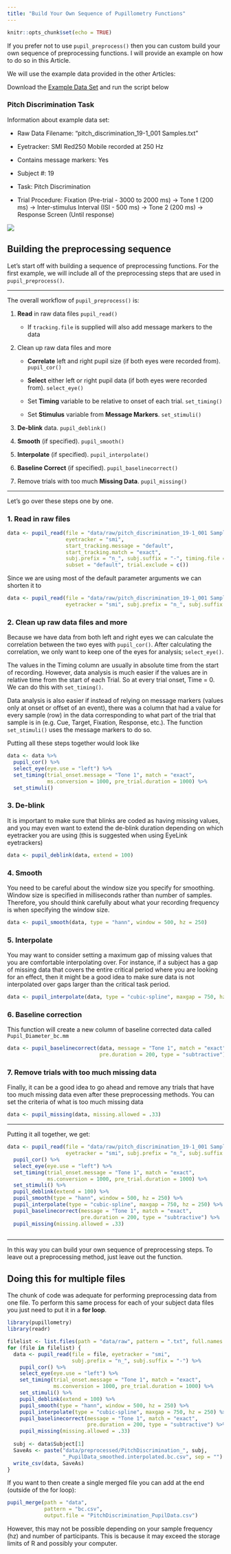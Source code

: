 ```yaml
---
title: "Build Your Own Sequence of Pupillometry Functions"
---
```


```r
knitr::opts_chunk$set(echo = TRUE)
```

If you prefer not to use `pupil_preprocess()` then you can custom build your own sequence of preprocessing functions. I will provide an example on how to do so in this Article.

We will use the example data provided in the other Articles:

Download the [Example Data Set](http://englelab.gatech.edu/R/example_data/Example_Pitch.zip) and run the script below

### Pitch Discrimination Task

Information about example data set:

* Raw Data Filename: "pitch_discrimination_19-1_001 Samples.txt"

* Eyetracker: SMI Red250 Mobile recorded at 250 Hz

* Contains message markers: Yes

* Subject #: 19

* Task: Pitch Discrimination

* Trial Procedure: Fixation (Pre-trial - 3000 to 2000 ms) -> Tone 1 (200 ms) -> Inter-stimulus Interval (ISI - 500 ms) -> Tone 2 (200 ms) -> Response Screen (Until response)

<img src="../reference/figures/pitch_trialproc_w_markers.png" align = "center" />


## Building the preprocessing sequence

Let's start off with building a sequence of preprocessing functions. For the first example, we will include all of the preprocessing steps that are used in `pupil_preprocess()`.

---

The overall workflow of `pupil_preprocess()` is:

1. **Read** in raw data files `pupil_read()`

    - If `tracking.file` is supplied will also add message markers to the data
    
2. Clean up raw data files and more

    - **Correlate** left and right pupil size (if both eyes were recorded from). `pupil_cor()`
    
    - **Select** either left or right pupil data (if both eyes were recorded from). `select_eye()`
    
    - Set **Timing** variable to be relative to onset of each trial. `set_timing()`
    
    - Set **Stimulus** variable from **Message Markers**. `set_stimuli()`
    
3. **De-blink** data. `pupil_deblink()`

4. **Smooth** (if specified). `pupil_smooth()`

5. **Interpolate** (if specified). `pupil_interpolate()`

6. **Baseline Correct** (if specified). `pupil_baselinecorrect()`

7. Remove trials with too much **Missing Data**. `pupil_missing()`

---

Let's go over these steps one by one. 

### 1. Read in raw files

```r
data <- pupil_read(file = "data/raw/pitch_discrimination_19-1_001 Samples.txt", 
                   eyetracker = "smi",
                   start_tracking.message = "default",
                   start_tracking.match = "exact",
                   subj.prefix = "n_", subj.suffix = "-", timing.file = NULL,
                   subset = "default", trial.exclude = c())
```

Since we are using most of the default parameter arguments we can shorten it to

```r
data <- pupil_read(file = "data/raw/pitch_discrimination_19-1_001 Samples.txt", 
                   eyetracker = "smi", subj.prefix = "n_", subj.suffix = "-")
```

### 2. Clean up raw data files and more

Because we have data from both left and right eyes we can calculate the correlation between the two eyes with `pupil_cor()`. After calculating the correlation, we only want to keep one of the eyes for analysis; `select_eye()`.

The values in the Timing column are usually in absolute time from the start of recording. However, data analysis is much easier if the values are in relative time from the start of each Trial. So at every trial onset, Time = 0. We can do this with `set_timing()`.

Data analysis is also easier if instead of relying on message markers (values only at onset or offset of an event), there was a column that had a value for every sample (row) in the data corresponding to what part of the trial that sample is in (e.g. Cue, Target, Fixation, Response, etc.). The function `set_stimuli()` uses the message markers to do so. 

Putting all these steps together would look like

```r
data <- data %>%
  pupil_cor() %>%
  select_eye(eye.use = "left") %>%
  set_timing(trial_onset.message = "Tone 1", match = "exact",
             ms.conversion = 1000, pre_trial.duration = 1000) %>%
  set_stimuli()
```

### 3. De-blink

It is important to make sure that blinks are coded as having missing values, and you may even want to extend the de-blink duration depending on which eyetracker you are using (this is suggested when using EyeLink eyetrackers)

```r
data <- pupil_deblink(data, extend = 100)
```

### 4. Smooth

You need to be careful about the window size you specify for smoothing. Window size is specified in milliseconds rather than number of samples. Therefore, you should think carefully about what your recording frequency is when specifying the window size.

```r
data <- pupil_smooth(data, type = "hann", window = 500, hz = 250)
```

### 5. Interpolate

You may want to consider setting a maximum gap of missing values that you are comfortable interpolating over. For instance, if a subject has a gap of missing data that covers the entire critical period where you are looking for an effect, then it might be a good idea to make sure data is not interpolated over gaps larger than the critical task period.

```r
data <- pupil_interpolate(data, type = "cubic-spline", maxgap = 750, hz = 250)
```

### 6. Baseline correction

This function will create a new column of baseline corrected data called `Pupil_Diameter_bc.mm`

```r
data <- pupil_baselinecorrect(data, message = "Tone 1", match = "exact",
                              pre.duration = 200, type = "subtractive")
```

### 7. Remove trials with too much missing data

Finally, it can be a good idea to go ahead and remove any trials that have too much missing data even after these preprocessing methods. You can set the criteria of what is too much missing data

```r
data <- pupil_missing(data, missing.allowed = .33)
```

---

Putting it all together, we get:

```r
data <- pupil_read(file = "data/raw/pitch_discrimination_19-1_001 Samples.txt", 
                   eyetracker = "smi", subj.prefix = "n_", subj.suffix = "-") %>%
  pupil_cor() %>%
  select_eye(eye.use = "left") %>%
  set_timing(trial_onset.message = "Tone 1", match = "exact",
             ms.conversion = 1000, pre_trial.duration = 1000) %>%
  set_stimuli() %>%
  pupil_deblink(extend = 100) %>%
  pupil_smooth(type = "hann", window = 500, hz = 250) %>%
  pupil_interpolate(type = "cubic-spline", maxgap = 750, hz = 250) %>%
  pupil_baselinecorrect(message = "Tone 1", match = "exact",
                        pre.duration = 200, type = "subtractive") %>%
  pupil_missing(missing.allowed = .33)
  
```

---

In this way you can build your own sequence of preprocessing steps. To leave out a preprocessing method, just leave out the function. 

## Doing this for multiple files

The chunk of code was adequate for performing preprocessing data from one file. To perform this same process for each of your subject data files you just need to put it in a **for loop**.

```r
library(pupillometry)
library(readr)

filelist <- list.files(path = "data/raw", pattern = ".txt", full.names = TRUE)
for (file in filelist) {
  data <- pupil_read(file = file, eyetracker = "smi", 
                     subj.prefix = "n_", subj.suffix = "-") %>%
    pupil_cor() %>%
    select_eye(eye.use = "left") %>%
    set_timing(trial_onset.message = "Tone 1", match = "exact",
               ms.conversion = 1000, pre_trial.duration = 1000) %>%
    set_stimuli() %>%
    pupil_deblink(extend = 100) %>%
    pupil_smooth(type = "hann", window = 500, hz = 250) %>%
    pupil_interpolate(type = "cubic-spline", maxgap = 750, hz = 250) %>%
    pupil_baselinecorrect(message = "Tone 1", match = "exact",
                          pre.duration = 200, type = "subtractive") %>%
    pupil_missing(missing.allowed = .33)
  
  subj <- data$Subject[1]
  SaveAs <- paste("data/preprocessed/PitchDiscrimination_", subj,
                  "_PupilData_smoothed.interpolated.bc.csv", sep = "")
  write_csv(data, SaveAs)
}
```

If you want to then create a single merged file you can add at the end (outside of the for loop):

```r
pupil_merge(path = "data",
            pattern = "bc.csv",
            output.file = "PitchDiscrimination_PupilData.csv")
```

However, this may not be possible depending on your sample frequency (hz) and number of participants. This is because it may exceed the storage limits of R and possibly your computer. 




